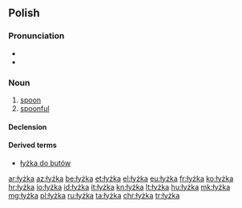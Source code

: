 ==Polish==

===Pronunciation===
* {{IPA|/ˈwɨʂka/|lang=pl}}
* {{audio|pl-łyżka.ogg|audio}}

===Noun===
{{pl-noun|f|dim=łyżeczka}}

# [[spoon]]
# [[spoonful]]

====Declension====
{{pl-decl-noun-ka|łyż}}

====Derived terms====
* [[łyżka do butów]]

[[ar:łyżka]]
[[az:łyżka]]
[[be:łyżka]]
[[et:łyżka]]
[[el:łyżka]]
[[eu:łyżka]]
[[fr:łyżka]]
[[ko:łyżka]]
[[hr:łyżka]]
[[io:łyżka]]
[[id:łyżka]]
[[it:łyżka]]
[[kn:łyżka]]
[[lt:łyżka]]
[[hu:łyżka]]
[[mk:łyżka]]
[[mg:łyżka]]
[[pl:łyżka]]
[[ru:łyżka]]
[[ta:łyżka]]
[[chr:łyżka]]
[[tr:łyżka]]
